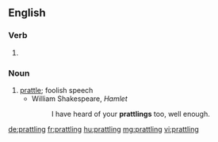==English==

===Verb===
{{head|en}}

# {{present participle of|prattle|lang=en}}

===Noun===
{{en-noun}}

# [[prattle]]; foolish speech
#* William Shakespeare, ''Hamlet''
#*: I have heard of your '''prattlings''' too, well enough.

[[de:prattling]]
[[fr:prattling]]
[[hu:prattling]]
[[mg:prattling]]
[[vi:prattling]]